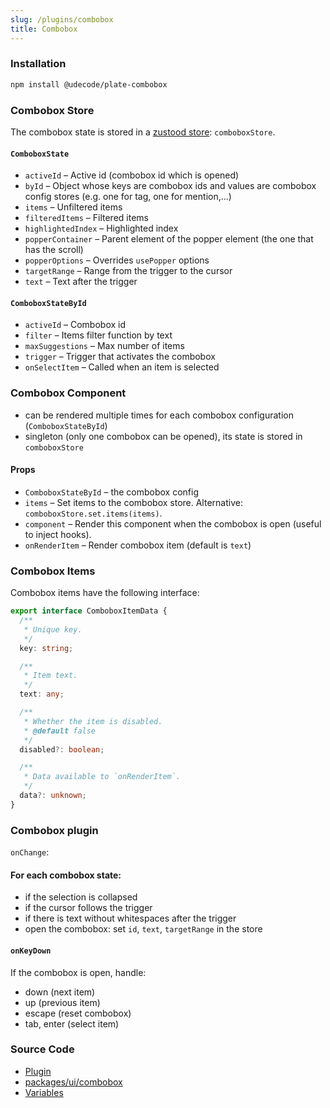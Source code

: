 ```yaml
---
slug: /plugins/combobox
title: Combobox
---
```


### Installation

```bash npm2yarn
npm install @udecode/plate-combobox
```

### Combobox Store

The combobox state is stored in a [zustood store](https://github.com/udecode/zustood): `comboboxStore`.

#### `ComboboxState`

- `activeId` – Active id (combobox id which is opened)
- `byId` – Object whose keys are combobox ids and values are combobox config stores (e.g. one for tag, one for mention,...)
- `items` – Unfiltered items
- `filteredItems` – Filtered items
- `highlightedIndex` – Highlighted index
- `popperContainer` – Parent element of the popper element (the one that has the scroll)
- `popperOptions` – Overrides `usePopper` options
- `targetRange` – Range from the trigger to the cursor
- `text` – Text after the trigger

#### `ComboboxStateById`

- `activeId` – Combobox id
- `filter` – Items filter function by text
- `maxSuggestions` – Max number of items
- `trigger` – Trigger that activates the combobox
- `onSelectItem` – Called when an item is selected

### Combobox Component

- can be rendered multiple times for each combobox configuration (`ComboboxStateById`)
- singleton (only one combobox can be opened), its state is stored in `comboboxStore`

#### Props

- `ComboboxStateById` – the combobox config
- `items` – Set items to the combobox store. Alternative: `comboboxStore.set.items(items)`.
- `component` – Render this component when the combobox is open (useful to inject hooks).
- `onRenderItem` – Render combobox item (default is `text`)

### Combobox Items

Combobox items have the following interface:

```ts
export interface ComboboxItemData {
  /**
   * Unique key.
   */
  key: string;

  /**
   * Item text.
   */
  text: any;

  /**
   * Whether the item is disabled.
   * @default false
   */
  disabled?: boolean;

  /**
   * Data available to `onRenderItem`.
   */
  data?: unknown;
}
```

### Combobox plugin

`onChange`:

#### For each combobox state:
- if the selection is collapsed
- if the cursor follows the trigger
- if there is text without whitespaces after the trigger
- open the combobox: set `id`, `text`, `targetRange` in the store 

#### `onKeyDown`

If the combobox is open, handle:
- down (next item)
- up (previous item)
- escape (reset combobox)
- tab, enter (select item)

### Source Code

- [Plugin](https://github.com/udecode/plate/blob/main/packages/ui/combobox/src/createComboboxPlugin.ts)
- [packages/ui/combobox](https://github.com/udecode/plate/tree/main/packages/ui/combobox/src)
- [Variables](https://github.com/udecode/plate/blob/main/docs/src/live/live.tsx)
